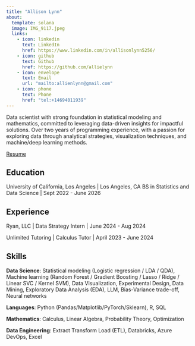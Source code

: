 ```yaml
---
title: "Allison Lynn"
about:
  template: solana
  image: IMG_9117.jpeg
  links:
    - icon: linkedin
      text: LinkedIn
      href: https://www.linkedin.com/in/allisonlynn5256/
    - icon: github
      text: Github
      href: https://github.com/allielynn
    - icon: envelope
      text: Email
      url: "mailto:allienlynn@gmail.com"
    - icon: phone
      text: Phone
      href: "tel:+14694011939"
---
```


Data scientist with strong foundation in statistical modeling and mathematics, committed to leveraging
data-driven insights for impactful solutions. Over two years of programming experience, with a passion for
exploring data through analytical strategies, visualization techniques, and machine/deep learning methods.

[Resume](/Resume - Allison-Lynn.pdf)

## Education

University of California, Los Angeles | Los Angeles, CA
BS in Statistics and Data Science | Sept 2022 - June 2026

## Experience

Ryan, LLC | Data Strategy Intern | June 2024 - Aug 2024

Unlimited Tutoring | Calculus Tutor | April 2023 - June 2024

## Skills
**Data Science**: Statistical modeling (Logistic regression / LDA / QDA), Machine learning (Random Forest / Gradient Boosting / Lasso / Ridge / Linear SVC / Kernel SVM), Data Visualization, Experimental Design, Data Mining, Exploratory Data Analysis (EDA), LLM, Bias-Variance trade-off, Neural networks

**Languages**: Python (Pandas/Matplotlib/PyTorch/Sklearn), R, SQL

**Mathematics**: Calculus, Linear Algebra, Probability Theory, Optimization

**Data Engineering**: Extract Transform Load (ETL), Databricks, Azure DevOps, Excel
